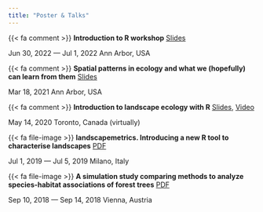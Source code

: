 ```yaml
---
title: "Poster & Talks"
---
```


{{< fa comment >}} **Introduction to R workshop** [Slides](https://mhesselbarth.github.io/introduction-r-workshop/)

Jun 30, 2022 — Jul 1, 2022  Ann Arbor, USA

<!-- <br> -->

{{< fa comment >}} **Spatial patterns in ecology and what we (hopefully) can learn from them** [Slides](files/Hesselbarth-2021-EEB.pdf)

Mar 18, 2021  Ann Arbor, USA

<!-- <br> -->

{{< fa comment >}} **Introduction to landscape ecology with R** [Slides](https://r-spatialecology.github.io/ialena-2020/), [Video](https://www.youtube.com/watch?v=jtAxJ-S89qI)

May 14, 2020  Toronto, Canada (virtually)

<!-- <br> -->

{{< fa file-image >}} **landscapemetrics. Introducing a new R tool to characterise landscapes** [PDF](files/Poster_IALE_2019.pdf)

Jul 1, 2019 — Jul 5, 2019  Milano, Italy

<!-- <br> -->

{{< fa file-image >}} **A simulation study comparing methods to analyze species-habitat associations of forest trees** [PDF](files/Poster_GfO_2018.pdf)

Sep 10, 2018 — Sep 14, 2018  Vienna, Austria
